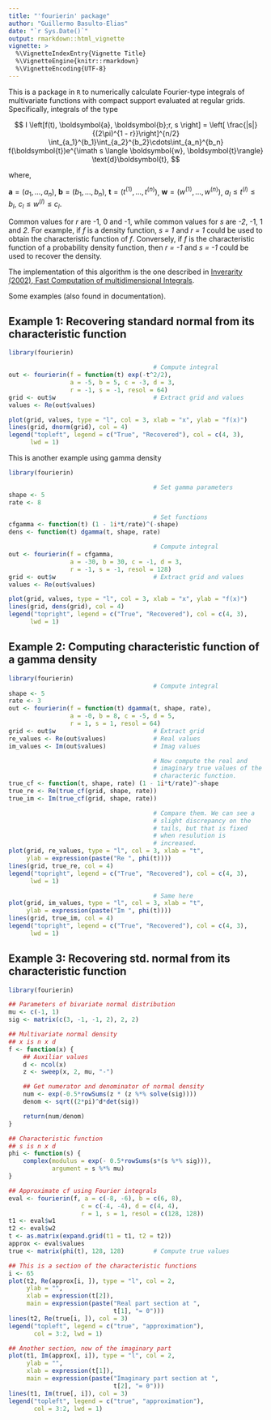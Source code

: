 ```yaml
---
title: "'fourierin' package"
author: "Guillermo Basulto-Elias"
date: "`r Sys.Date()`"
output: rmarkdown::html_vignette
vignette: >
  %\VignetteIndexEntry{Vignette Title}
  %\VignetteEngine{knitr::rmarkdown}
  %\VignetteEncoding{UTF-8}
---
```


This is a package in `R` to numerically calculate Fourier-type integrals of multivariate functions with compact support evaluated at regular grids. Specifically, integrals of the type

$$
I \left[f(t), \boldsymbol{a}, \boldsymbol{b};r, s \right]
  = \left[ \frac{|s|}{(2\pi)^{1 - r}}\right]^{n/2}
  \int_{a_1}^{b_1}\int_{a_2}^{b_2}\cdots\int_{a_n}^{b_n}
  f(\boldsymbol{t})e^{\imath s 
  \langle \boldsymbol{w}, \boldsymbol{t}\rangle} \text{d}\boldsymbol{t},
$$

<!--
<img src="eq01_main_eq.png" width="600px" />
-->

where,

$\boldsymbol{a} = (a_1, \ldots, a_n)$, 
$\boldsymbol{b} = (b_1, \ldots, b_n)$, 
$\boldsymbol{t} = (t^{(1)}, \ldots, t^{(n)})$, 
$\boldsymbol{w} = (w^{(1)}, \ldots, w^{(n)})$, 
$a_l \leq t^{(l)} \leq b_l$,
$c_l \leq w^{(l)} \leq c_l$.

<!--
<img src="eq02_details.png" width="200px" />
-->

Common values for _r_ are -1, 0 and -1, while common values for _s_ are _-2\pi_, -1, 1 and _2\pi_. For example, if _f_ is a density function, _s = 1_ and _r = 1_ could be used to obtain the characteristic function of _f_. Conversely, if _f_ is the characteristic function of a probability density function, then _r = -1_ and _s = -1_ could be used to recover the density.

The implementation of this algorithm is the one described in [Inverarity (2002), Fast Computation of multidimensional Integrals](http://epubs.siam.org/doi/abs/10.1137/S106482750138647X).

Some examples (also found in documentation).

## Example 1: Recovering standard normal from its characteristic function

```r
library(fourierin)

                                        # Compute integral
out <- fourierin(f = function(t) exp(-t^2/2),
                 a = -5, b = 5, c = -3, d = 3,
                 r = -1, s = -1, resol = 64)
grid <- out$w                           # Extract grid and values
values <- Re(out$values)

plot(grid, values, type = "l", col = 3, xlab = "x", ylab = "f(x)")
lines(grid, dnorm(grid), col = 4)
legend("topleft", legend = c("True", "Recovered"), col = c(4, 3),
      lwd = 1)
```

This is another example using gamma density

```r
library(fourierin)

                                        # Set gamma parameters
shape <- 5
rate <- 8

                                        # Set functions
cfgamma <- function(t) (1 - 1i*t/rate)^(-shape)
dens <- function(t) dgamma(t, shape, rate)

                                        # Compute integral
out <- fourierin(f = cfgamma,
                 a = -30, b = 30, c = -1, d = 3,
                 r = -1, s = -1, resol = 128)
grid <- out$w                           # Extract grid and values
values <- Re(out$values)

plot(grid, values, type = "l", col = 3, xlab = "x", ylab = "f(x)")
lines(grid, dens(grid), col = 4)
legend("topright", legend = c("True", "Recovered"), col = c(4, 3),
      lwd = 1)

```


## Example 2: Computing characteristic function of a gamma density

```r

library(fourierin)
                                        # Compute integral
shape <- 5
rate <- 3
out <- fourierin(f = function(t) dgamma(t, shape, rate),
                 a = -0, b = 8, c = -5, d = 5,
                 r = 1, s = 1, resol = 64)
grid <- out$w                           # Extract grid
re_values <- Re(out$values)             # Real values
im_values <- Im(out$values)             # Imag values

                                        # Now compute the real and
                                        # imaginary true values of the
                                        # characteric function.
true_cf <- function(t, shape, rate) (1 - 1i*t/rate)^-shape
true_re <- Re(true_cf(grid, shape, rate))
true_im <- Im(true_cf(grid, shape, rate))

                                        # Compare them. We can see a
                                        # slight discrepancy on the
                                        # tails, but that is fixed
                                        # when resulution is
                                        # increased.
plot(grid, re_values, type = "l", col = 3, xlab = "t",
     ylab = expression(paste("Re ", phi(t))))
lines(grid, true_re, col = 4)
legend("topright", legend = c("True", "Recovered"), col = c(4, 3),
      lwd = 1)

                                        # Same here
plot(grid, im_values, type = "l", col = 3, xlab = "t",
     ylab = expression(paste("Im ", phi(t))))
lines(grid, true_im, col = 4)
legend("topright", legend = c("True", "Recovered"), col = c(4, 3),
      lwd = 1)
```

## Example 3: Recovering std. normal from its characteristic function

```r
library(fourierin)

## Parameters of bivariate normal distribution
mu <- c(-1, 1)
sig <- matrix(c(3, -1, -1, 2), 2, 2)

## Multivariate normal density
## x is n x d
f <- function(x) {
    ## Auxiliar values
    d <- ncol(x)
    z <- sweep(x, 2, mu, "-")

    ## Get numerator and denominator of normal density
    num <- exp(-0.5*rowSums(z * (z %*% solve(sig))))
    denom <- sqrt((2*pi)^d*det(sig))

    return(num/denom)
}

## Characteristic function
## s is n x d
phi <- function(s) {
    complex(modulus = exp(- 0.5*rowSums(s*(s %*% sig))),
            argument = s %*% mu)
}

## Approximate cf using Fourier integrals
eval <- fourierin(f, a = c(-8, -6), b = c(6, 8),
                    c = c(-4, -4), d = c(4, 4),
                    r = 1, s = 1, resol = c(128, 128))
t1 <- eval$w1
t2 <- eval$w2
t <- as.matrix(expand.grid(t1 = t1, t2 = t2))
approx <- eval$values
true <- matrix(phi(t), 128, 128)        # Compute true values

## This is a section of the characteristic functions
i <- 65
plot(t2, Re(approx[i, ]), type = "l", col = 2,
     ylab = "",
     xlab = expression(t[2]),
     main = expression(paste("Real part section at ",
                             t[1], "= 0")))
lines(t2, Re(true[i, ]), col = 3)
legend("topleft", legend = c("true", "approximation"),
       col = 3:2, lwd = 1)

## Another section, now of the imaginary part
plot(t1, Im(approx[, i]), type = "l", col = 2,
     ylab = "",
     xlab = expression(t[1]),
     main = expression(paste("Imaginary part section at ",
                             t[2], "= 0")))
lines(t1, Im(true[, i]), col = 3)
legend("topleft", legend = c("true", "approximation"),
       col = 3:2, lwd = 1)
```

